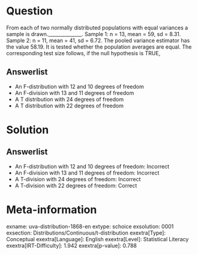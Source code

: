 Question
========

From each of two normally distributed populations with equal variances a sample is drawn.______________. Sample 1: n = 13, mean = 59, sd = 8.31. Sample 2: n = 11, mean = 41, sd = 6.72. The pooled variance estimator has the value 58.19. It is tested whether the population averages are equal. The corresponding test size follows, if the null hypothesis is TRUE,

Answerlist
----------

* An F-distribution with 12 and 10 degrees of freedom
* An F-division with 13 and 11 degrees of freedom
* A T distribution with 24 degrees of freedom
* A T distribution with 22 degrees of freedom

Solution
========

Answerlist
----------

* An F-distribution with 12 and 10 degrees of freedom: Incorrect
* An F-division with 13 and 11 degrees of freedom: Incorrect
* A T-division with 24 degrees of freedom: Incorrect
* A T-division with 22 degrees of freedom: Correct

Meta-information
================
exname: uva-distribution-1868-en
extype: schoice
exsolution: 0001
exsection: Distributions/Continuous/t-distribution
exextra[Type]: Conceptual
exextra[Language]: English
exextra[Level]: Statistical Literacy
exextra[IRT-Difficulty]: 1.942
exextra[p-value]: 0.788
